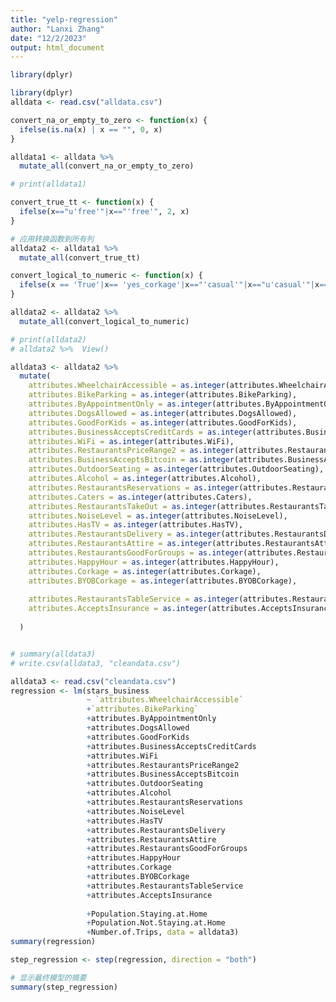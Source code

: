 ```yaml
---
title: "yelp-regression"
author: "Lanxi Zhang"
date: "12/2/2023"
output: html_document
---
```


```r
library(dplyr)
```

```r
library(dplyr)
alldata <- read.csv("alldata.csv")

convert_na_or_empty_to_zero <- function(x) {
  ifelse(is.na(x) | x == "", 0, x)
}

alldata1 <- alldata %>%
  mutate_all(convert_na_or_empty_to_zero)

# print(alldata1)
```
```r
convert_true_tt <- function(x) {
  ifelse(x=="u'free'"|x=="'free'", 2, x)
}

# 应用转换函数到所有列
alldata2 <- alldata1 %>%
  mutate_all(convert_true_tt)

```


```r
convert_logical_to_numeric <- function(x) {
  ifelse(x == 'True'|x== 'yes_corkage'|x=="'casual'"|x=="u'casual'"|x=="'yes_corkage'"|x=="u'quiet'"|x=="u'full_bar'"|x=="'full_bar'"|x=="u'paid'", 1, ifelse(x == 'False'|x=="'dressy'"|x=="u'dressy'"|x=="u'average'"|x=="'none'"|x=="u'none'"|x=="None"|x=="u'no'"|x=="'no'", 0, x))
}

alldata2 <- alldata2 %>%
  mutate_all(convert_logical_to_numeric)

# print(alldata2)
# alldata2 %>%  View()
```

```r
alldata3 <- alldata2 %>%
  mutate(
    attributes.WheelchairAccessible = as.integer(attributes.WheelchairAccessible),
    attributes.BikeParking = as.integer(attributes.BikeParking),
    attributes.ByAppointmentOnly = as.integer(attributes.ByAppointmentOnly),
    attributes.DogsAllowed = as.integer(attributes.DogsAllowed),
    attributes.GoodForKids = as.integer(attributes.GoodForKids),
    attributes.BusinessAcceptsCreditCards = as.integer(attributes.BusinessAcceptsCreditCards),
    attributes.WiFi = as.integer(attributes.WiFi),
    attributes.RestaurantsPriceRange2 = as.integer(attributes.RestaurantsPriceRange2),
    attributes.BusinessAcceptsBitcoin = as.integer(attributes.BusinessAcceptsBitcoin),
    attributes.OutdoorSeating = as.integer(attributes.OutdoorSeating),
    attributes.Alcohol = as.integer(attributes.Alcohol),
    attributes.RestaurantsReservations = as.integer(attributes.RestaurantsReservations),
    attributes.Caters = as.integer(attributes.Caters),
    attributes.RestaurantsTakeOut = as.integer(attributes.RestaurantsTakeOut),
    attributes.NoiseLevel = as.integer(attributes.NoiseLevel),
    attributes.HasTV = as.integer(attributes.HasTV),
    attributes.RestaurantsDelivery = as.integer(attributes.RestaurantsDelivery),
    attributes.RestaurantsAttire = as.integer(attributes.RestaurantsAttire),
    attributes.RestaurantsGoodForGroups = as.integer(attributes.RestaurantsGoodForGroups),
    attributes.HappyHour = as.integer(attributes.HappyHour),
    attributes.Corkage = as.integer(attributes.Corkage),
    attributes.BYOBCorkage = as.integer(attributes.BYOBCorkage),
    
    attributes.RestaurantsTableService = as.integer(attributes.RestaurantsTableService),
    attributes.AcceptsInsurance = as.integer(attributes.AcceptsInsurance)
    
  )


# summary(alldata3)
# write.csv(alldata3, "cleandata.csv")
```


```r
alldata3 <- read.csv("cleandata.csv")
regression <- lm(stars_business 
                 ~ `attributes.WheelchairAccessible`
                 +`attributes.BikeParking`
                 +attributes.ByAppointmentOnly
                 +attributes.DogsAllowed
                 +attributes.GoodForKids
                 +attributes.BusinessAcceptsCreditCards
                 +attributes.WiFi
                 +attributes.RestaurantsPriceRange2
                 +attributes.BusinessAcceptsBitcoin
                 +attributes.OutdoorSeating
                 +attributes.Alcohol
                 +attributes.RestaurantsReservations
                 +attributes.NoiseLevel
                 +attributes.HasTV
                 +attributes.RestaurantsDelivery
                 +attributes.RestaurantsAttire
                 +attributes.RestaurantsGoodForGroups
                 +attributes.HappyHour
                 +attributes.Corkage
                 +attributes.BYOBCorkage
                 +attributes.RestaurantsTableService
                 +attributes.AcceptsInsurance
                 
                 +Population.Staying.at.Home
                 +Population.Not.Staying.at.Home
                 +Number.of.Trips, data = alldata3)
summary(regression)
```




```r
step_regression <- step(regression, direction = "both")

# 显示最终模型的摘要
summary(step_regression)
```

























